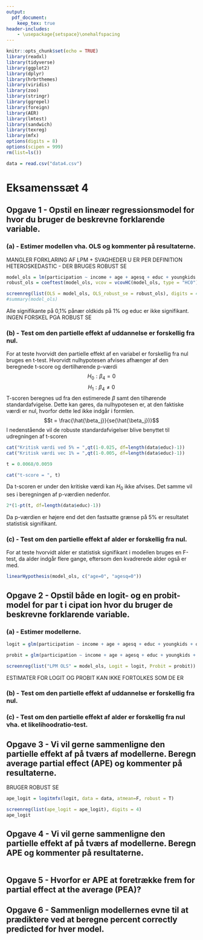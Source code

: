 ```yaml
---
output: 
  pdf_document:
    keep_tex: true
header-includes:
    - \usepackage{setspace}\onehalfspacing
---
```


```r
knitr::opts_chunk$set(echo = TRUE)
library(readxl)
library(tidyverse)
library(ggplot2)
library(dplyr)
library(hrbrthemes)
library(viridis)
library(zoo)
library(stringr)
library(ggrepel)
library(foreign)
library(AER)
library(lmtest)
library(sandwich)
library(texreg)
library(mfx)
options(digits = 8)
options(scipen = 999)
rm(list=ls())
```

```r
data = read.csv("data4.csv")
```


# Eksamenssæt 4

## Opgave 1 - Opstil en lineær regressionsmodel for \textit{participation} hvor du bruger de beskrevne forklarende variable.

### (a) - Estimer modellen vha. OLS og kommenter på resultaterne.
MANGLER FORKLARING AF LPM + SVAGHEDER
U ER PER DEFINITION HETEROSKEDASTIC - DER BRUGES ROBUST SE
```r
model_ols = lm(participation ~ income + age + agesq + educ + youngkids + oldkids + foreign, data = data)
robust_ols = coeftest(model_ols, vcov = vcovHC(model_ols, type = "HC0"))

screenreg(list(OLS = model_ols, OLS_robust_se = robust_ols), digits = 4)
#summary(model_ols)
```
Alle signifikante på 0,1\% pånær oldkids på 1\% og educ er ikke signifikant.
INGEN FORSKEL PGA ROBUST SE

### (b) - Test om den partielle effekt af uddannelse er forskellig fra nul.
For at teste hvorvidt den partielle effekt af en variabel er forskellig fra nul bruges en t-test. Hvorvidt nulhypotesen afvises afhænger af den beregnede t-score og dertilhørende p-værdi
$$H_0: \beta_4 = 0$$
$$H_1: \beta_4 \neq 0$$
T-scoren beregnes ud fra den estimerede $\beta$ samt den tilhørende standardafvigelse. Dette kan gøres, da nulhypotesen er, at den faktiske værdi er nul, hvorfor dette led ikke indgår i formlen.
$$t = \frac{\hat{\beta_j}}{se(\hat{\beta_j})}$$
I nedenstående vil de robuste standardafvigelser blive benyttet til udregningen af t-scoren
```r
cat("Kritisk værdi ved 5% = ",qt(1-0.025, df=length(data$educ)-1))
cat("Kritisk værdi vec 1% = ",qt(1-0.005, df=length(data$educ)-1))
```
```r
t = 0.0068/0.0059
```
```r
cat("t-score = ", t)
```
Da t-scoren er under den kritiske værdi kan $H_0$ ikke afvises. Det samme vil ses i beregningen af p-værdien nedenfor.
```r
2*(1-pt(t, df=length(data$educ)-1))
```
Da p-værdien er højere end det den fastsatte grænse på 5\% er resultatet statistisk signifikant.


### (c) - Test om den partielle effekt af alder er forskellig fra nul.
For at teste hvorvidt alder er statistisk signifikant i modellen bruges en F-test, da alder indgår flere gange, eftersom den kvadrerede alder også er med. 

```r
linearHypothesis(model_ols, c("age=0", "agesq=0"))
```


## Opgave 2 - Opstil både en logit- og en probit-model for par t i cipat ion hvor du bruger de beskrevne forklarende variable.

### (a) - Estimer modellerne.
```r
logit = glm(participation ~ income + age + agesq + educ + youngkids + oldkids + foreign, family = binomial(link = "logit"), data = data)
```

```r
probit = glm(participation ~ income + age + agesq + educ + youngkids + oldkids + foreign, family = binomial(link = "probit"), data = data)
```

```r
screenreg(list("LPM OLS" = model_ols, Logit = logit, Probit = probit))
```
ESTIMATER FOR LOGIT OG PROBIT KAN IKKE FORTOLKES SOM DE ER

### (b) - Test om den partielle effekt af uddannelse er forskellig fra nul.

### (c) - Test om den partielle effekt af alder er forskellig fra nul vha. et likelihoodratio-test.

## Opgave 3 - Vi vil gerne sammenligne den partielle effekt af \textit{income} på tværs af modellerne. Beregn average partial effect (APE) og kommenter på resultaterne.
BRUGER ROBUST SE
```r
ape_logit = logitmfx(logit, data = data, atmean=F, robust = T)

screenreg(list(ape_logit = ape_logit), digits = 4)
ape_logit
```


## Opgave 4 - Vi vil gerne sammenligne den partielle effekt af \textit{foreign} på tværs af modellerne. Beregn APE og kommenter på resultaterne.
```r
```


## Opgave 5 - Hvorfor er APE at foretrække frem for partial effect at the average (PEA)?

## Opgave 6 - Sammenlign modellernes evne til at prædiktere ved at beregne percent correctly predicted for hver model.

